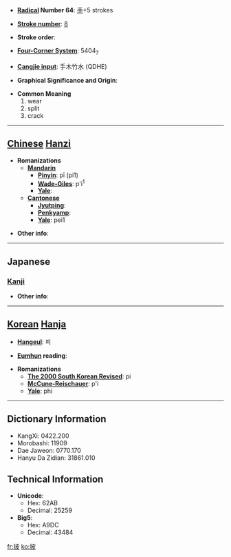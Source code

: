 * '''[[Wiktionary:Chinese radical index| Radical]] Number 64''': [[Wiktionary:Chinese radical index 手|手]]+5 strokes

* '''[[Wiktionary:Chinese total strokes index|Stroke number]]''': [[Wiktionary:Chinese total strokes index 8|8]]

* '''Stroke order''': 

* '''[[Wiktionary:Chinese four corner index|Four-Corner System]]''': 5404<sub>7</sub>

* '''[[Wiktionary:Chinese Cangjie index|Cangjie input]]''': 手木竹水 (QDHE)

* '''Graphical Significance and Origin''': 

* '''Common Meaning'''
*#wear
*# split
*# crack


----

== [[Chinese]] [[Hanzi]] ==

* '''Romanizations'''
** '''[[Mandarin]]'''
*** '''[[Pinyin]]''': pī (pi1)
*** '''[[Wade-Giles]]''': p'i<sup>1</sup>
*** '''[[Yale]]''': 
** '''[[Cantonese]]'''
*** '''[[Jyutping]]''':
*** '''[[Penkyamp]]''': 
*** '''[[Yale]]''': pei1

* '''Other info''': 

----

==Japanese==
===[[Kanji]]===
{{kanji|on readings=[[ひ]] (hi)
|kun readings=[[ひらく]] (hiraku)
}}

* '''Other info''':  

----

== [[Korean]] [[Hanja]] ==

* '''[[Hangeul]]''': 피

* '''[[Eumhun]] reading''': 

* '''Romanizations'''
** '''[[The 2000 South Korean Revised Romanization|The 2000 South Korean Revised]]''': pi
** '''[[McCune-Reischauer]]''': p'i
** '''[[Yale]]''': phi

----

== Dictionary Information ==

* KangXi: 0422.200
* Morobashi: 11909
* Dae Jaweon: 0770.170
* Hanyu Da Zidian: 31861.010

== Technical Information ==

* '''Unicode''':
** Hex: 62AB
** Decimal: 25259
* '''Big5''':
** Hex: A9DC
** Decimal: 43484

[[fr:披]]
[[ko:披]]